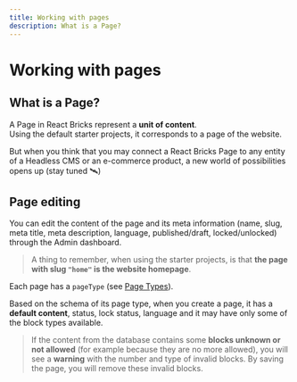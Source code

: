 ```yaml
---
title: Working with pages
description: What is a Page?
---
```


# Working with pages

## What is a Page?

A Page in React Bricks represent a **unit of content**.  
Using the default starter projects, it corresponds to a page of the website.

But when you think that you may connect a React Bricks Page to any entity of a Headless CMS or an e-commerce product, a new world of possibilities opens up (stay tuned 🛰)

## Page editing

You can edit the content of the page and its meta information (name, slug, meta title, meta description, language, published/draft, locked/unlocked) through the Admin dashboard.

> A thing to remember, when using the starter projects, is that **the page with slug `"home"` is the website homepage**.

Each page has a `pageType` (see [Page Types](/docs/page-types-definition/page-types)).

Based on the schema of its page type, when you create a page, it has a **default content**, status, lock status, language and it may have only some of the block types available.

> If the content from the database contains some **blocks unknown or not allowed** (for example because they are no more allowed), you will see a **warning** with the number and type of invalid blocks. By saving the page, you will remove these invalid blocks.
